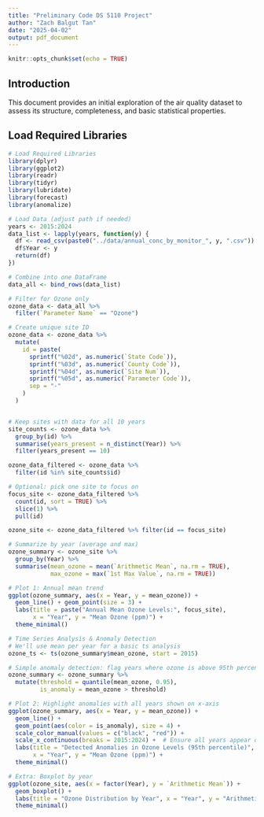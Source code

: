 ```yaml
---
title: "Preliminary Code DS 5110 Project"
author: "Zach Balgut Tan"
date: "2025-04-02"
output: pdf_document
---
```


```r
knitr::opts_chunk$set(echo = TRUE)
```

## Introduction
This document provides an initial exploration of the air quality dataset to assess its structure, completeness, and basic statistical properties.

## Load Required Libraries
```r
# Load Required Libraries
library(dplyr)
library(ggplot2)
library(readr)
library(tidyr)
library(lubridate)
library(forecast)
library(anomalize)

# Load Data (adjust path if needed)
years <- 2015:2024
data_list <- lapply(years, function(y) {
  df <- read_csv(paste0("../data/annual_conc_by_monitor_", y, ".csv"))
  df$Year <- y
  return(df)
})

# Combine into one DataFrame
data_all <- bind_rows(data_list)

# Filter for Ozone only
ozone_data <- data_all %>% 
  filter(`Parameter Name` == "Ozone")

# Create unique site ID
ozone_data <- ozone_data %>%
  mutate(
    id = paste(
      sprintf("%02d", as.numeric(`State Code`)),
      sprintf("%03d", as.numeric(`County Code`)),
      sprintf("%04d", as.numeric(`Site Num`)),
      sprintf("%05d", as.numeric(`Parameter Code`)),
      sep = "-"
    )
  )


# Keep sites with data for all 10 years
site_counts <- ozone_data %>%
  group_by(id) %>%
  summarise(years_present = n_distinct(Year)) %>%
  filter(years_present == 10)

ozone_data_filtered <- ozone_data %>%
  filter(id %in% site_counts$id)

# Optional: pick one site to focus on
focus_site <- ozone_data_filtered %>%
  count(id, sort = TRUE) %>%
  slice(1) %>%
  pull(id)

ozone_site <- ozone_data_filtered %>% filter(id == focus_site)

# Summarize by year (average and max)
ozone_summary <- ozone_site %>%
  group_by(Year) %>%
  summarise(mean_ozone = mean(`Arithmetic Mean`, na.rm = TRUE),
            max_ozone = max(`1st Max Value`, na.rm = TRUE))

# Plot 1: Annual mean trend
ggplot(ozone_summary, aes(x = Year, y = mean_ozone)) +
  geom_line() + geom_point(size = 3) +
  labs(title = paste("Annual Mean Ozone Levels:", focus_site),
       x = "Year", y = "Mean Ozone (ppm)") +
  theme_minimal()

# Time Series Analysis & Anomaly Detection
# We'll use mean per year for a basic ts analysis
ozone_ts <- ts(ozone_summary$mean_ozone, start = 2015)

# Simple anomaly detection: flag years where ozone is above 95th percentile
ozone_summary <- ozone_summary %>%
  mutate(threshold = quantile(mean_ozone, 0.95),
         is_anomaly = mean_ozone > threshold)

# Plot 2: Highlight anomalies with all years shown on x-axis
ggplot(ozone_summary, aes(x = Year, y = mean_ozone)) +
  geom_line() +
  geom_point(aes(color = is_anomaly), size = 4) +
  scale_color_manual(values = c("black", "red")) +
  scale_x_continuous(breaks = 2015:2024) +  # Ensure all years appear on x-axis
  labs(title = "Detected Anomalies in Ozone Levels (95th percentile)",
       x = "Year", y = "Mean Ozone (ppm)") +
  theme_minimal()

# Extra: Boxplot by year
ggplot(ozone_site, aes(x = factor(Year), y = `Arithmetic Mean`)) +
  geom_boxplot() +
  labs(title = "Ozone Distribution by Year", x = "Year", y = "Arithmetic Mean (ppm)") +
  theme_minimal()
```
